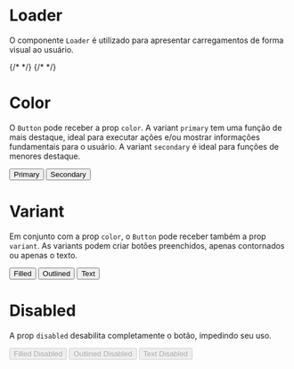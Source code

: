 

<Meta title='Data Display|Loader' component={Button} />

# Loader

O componente `Loader` é utilizado para apresentar carregamentos de forma visual ao usuário.

<Preview>
  <Story
    name='Base'
    parameters={{
      design: {
        type: 'figma',
        url: 'https://www.figma.com/file/O3bKxIcsj2rc1FNIRclJyT/Saturn-System?node-id=245%3A0'
      }
    }}
  >
    <ThemeProvider>
      <Loader />
      {/* <Loader size='big' variant='icon' /> */}
      {/* <Loader size='small' /> */}
    </ThemeProvider>
  </Story>
</Preview>

# Color

O `Button` pode receber a prop `color`. A variant `primary` tem uma função de mais destaque, ideal para executar ações e/ou mostrar informações fundamentais para o usuário. A variant `secondary` é ideal para funções de menores destaque.

<Preview>
  <Story
    name='Color'
    parameters={{
      design: {
        type: 'figma',
        url: 'https://www.figma.com/file/O3bKxIcsj2rc1FNIRclJyT/Saturn-System?node-id=245%3A0'
      }
    }}
  >
    <ThemeProvider>
      <Button width={1 / 4}>Primary</Button>
      <Button width={1 / 4} color='secondary'>
        Secondary
      </Button>
    </ThemeProvider>
  </Story>
</Preview>

# Variant

Em conjunto com a prop `color`, o `Button` pode receber também a prop `variant`. As variants podem criar botões preenchidos, apenas contornados ou apenas o texto.

<Preview>
  <Story
    name='Variants'
    parameters={{
      design: {
        type: 'figma',
        url: 'https://www.figma.com/file/O3bKxIcsj2rc1FNIRclJyT/Saturn-System?node-id=245%3A0'
      }
    }}
  >
    <ThemeProvider>
      <Button width={1 / 3} variant='filled'>
        Filled
      </Button>
      <Button width={1 / 3} variant='outlined'>
        Outlined
      </Button>
      <Button width={1 / 3} variant='text'>
        Text
      </Button>
    </ThemeProvider>
  </Story>
</Preview>

# Disabled

A prop `disabled` desabilita completamente o botão, impedindo seu uso.

<Preview>
  <Story
    name='Disabled'
    parameters={{
      design: {
        type: 'figma',
        url: 'https://www.figma.com/file/O3bKxIcsj2rc1FNIRclJyT/Saturn-System?node-id=245%3A0'
      }
    }}
  >
    <ThemeProvider>
      <Button width={1 / 3} variant='filled' disabled>
        Filled Disabled
      </Button>
      <Button width={1 / 3} variant='outlined' disabled>
        Outlined Disabled
      </Button>
      <Button width={1 / 3} variant='text' disabled>
        Text Disabled
      </Button>
    </ThemeProvider>
  </Story>
</Preview>

<Props of={Button} />
